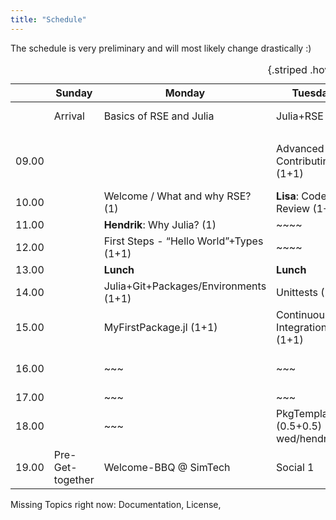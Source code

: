 ```yaml
---
title: "Schedule"
---
```


::: callout-note
The schedule is very preliminary and will most likely change drastically :)
:::

|       | Sunday           | Monday                      | Tuesday                       | Wednesday                   | Thursday                                  | Friday                            |
|-----------|-----------|-----------|-----------|-----------|-----------|-----------|
|       | Arrival          | Basics of RSE and Julia         | Julia+RSE                         | Julia+Viz+Simulation | Stats + Projects                       | Optimization + Project            |
|       |                  |                                 |                                   |    |                                            |                                   |
| 09.00 |                  |                                 | Advanced Git / Contributing (1+1) | **Hendrik**: All the nice Julia Features (1+1)  | Resampling: Bootstrap & Permutation tests (1+1) | **Doug**: Optimized (bootstrap) code |
| 10.00 |                  | Welcome / What and why RSE? (1) | **Lisa**: Code-Review (1+1)       | Vizualization in Julia (1+1)                    |                                   | Project Work                      |
| 11.00 |                  | **Hendrik**: Why Julia? (1)         | ~~~~                          |  ~~~                                            |                                    | cont.                             |
| 12.00 |                  | First Steps  - "Hello World"+Types (1+1) | ~~~~                     |  ~~~                                            |                                  |                                   |
| 13.00 |                  | **Lunch**                       | **Lunch**                         | **Lunch**                                       | **Lunch**                                 | **Lunch**                         |
| 14.00 |                  | Julia+Git+Packages/Environments (1+1) | Unittests (1+1)             | **Lisa**: Simulating Data (1+1)                 | Project Work??                            | Project Work                      |
| 15.00 |                  | MyFirstPackage.jl (1+1)         | Continuous Integration (1+1)      |                                                 |                                     | cont.                             |
| 16.00 |                  | ~~~                             | ~~~                               | **Doug**: Things to keep in mind for datastorage (1+1) |                                     |                                   |
| 17.00 |                  | ~~~                             | ~~~                               |                                                 |                                     | Farewell                          |
| 18.00 |                  | ~~~                             | PkgTemplates.jl (0.5+0.5) => wed/hendrik?    |                                      |                                           |                                   | /1
| 19.00 | Pre-Get-together | Welcome-BBQ \@ SimTech          | Social 1                          | Social 2                                        | Social 3                                  |                                   |



: {.striped .hover}


Missing Topics right now: Documentation, License,
